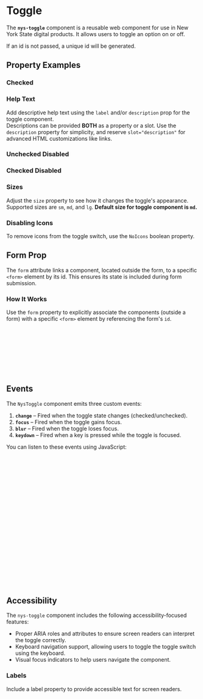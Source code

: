 
<Meta of={NysToggleStories} title="Components/Toggle/Documentation" />

# Toggle
The **`nys-toggle`** component is a reusable web component for use in New York State digital products. It allows users to toggle an option on or off.

If an id is not passed, a unique id will be generated.

<Canvas of={NysToggleStories.ToggleSwitch} />

## Property Examples
### Checked
<Canvas of={NysToggleStories.Checked} />

### Help Text
Add descriptive help text using the `label` and/or `description` prop for the toggle component. \
Descriptions can be provided **BOTH** as a property or a slot. Use the `description` property for simplicity, and reserve `slot="description"` for advanced HTML customizations like links.
<Canvas of={NysToggleStories.HelpTexts} />

### Unchecked Disabled
<Canvas of={NysToggleStories.UncheckedDisabled} />

### Checked Disabled
<Canvas of={NysToggleStories.CheckedDisabled} />

### Sizes
Adjust the `size` property to see how it changes the toggle's appearance. \
Supported sizes are `sm`, `md`, and `lg`. **Default size for toggle component is `md`.**
<Canvas of={NysToggleStories.Sizes} />

### Disabling Icons
To remove icons from the toggle switch, use the `NoIcons` boolean property.
<Canvas of={NysToggleStories.NoIcons} />

## Form Prop
The `form` attribute links a component, located outside the form, to a specific `<form>` element by its id. This ensures its state is included during form submission.
### How It Works
Use the `form` property to explicitly associate the components (outside a form) with a specific `<form>` element by referencing the form's `id`.
```html
<!-- For example -->
<nys-form id="my-form">
  <nys-textinput label="Label"></nys-textinput>
  <nys-textinput label="Label"></nys-textinput>
  <nys-checkbox label="Label"></nys-checkbox>
</nys-form>
<nys-toggle form="my-form" label="Label" name="example-name"></nys-toggle>
<button form="my-form" type="submit">Submit</button>
```

## Events
The `NysToggle` component emits three custom events:

1. **`change`** – Fired when the toggle state changes (checked/unchecked).
2. **`focus`** – Fired when the toggle gains focus.
3. **`blur`** – Fired when the toggle loses focus.
4. **`keydown`** – Fired when a key is pressed while the toggle is focused.

You can listen to these events using JavaScript:

```js

  // Select the toggle component
  const toggle = document.querySelector('nys-toggle');

  // Listen for the 'change' event
  toggle.addEventListener('change', (event) => {
    console.log('Checkbox changed:', event.target.checked);
  });

  // Listen for the 'focus' event
  toggle.addEventListener('focus', () => {
    console.log('Checkbox is focused');
  });

  // Listen for the 'blur' event
  toggle.addEventListener('blur', () => {
    console.log('Checkbox lost focus');
  });

  // Listen for the 'keydown' event
  toggle.addEventListener('keydown', (event) => {
    console.log('Key pressed:', event.key);
  });
```

## Accessibility

The `nys-toggle` component includes the following accessibility-focused features:

- Proper ARIA roles and attributes to ensure screen readers can interpret the toggle correctly.
- Keyboard navigation support, allowing users to toggle the toggle switch using the keyboard.
- Visual focus indicators to help users navigate the component.

### Labels
Include a label property to provide accessible text for screen readers.
<Canvas of={NysToggleStories.Labels} />